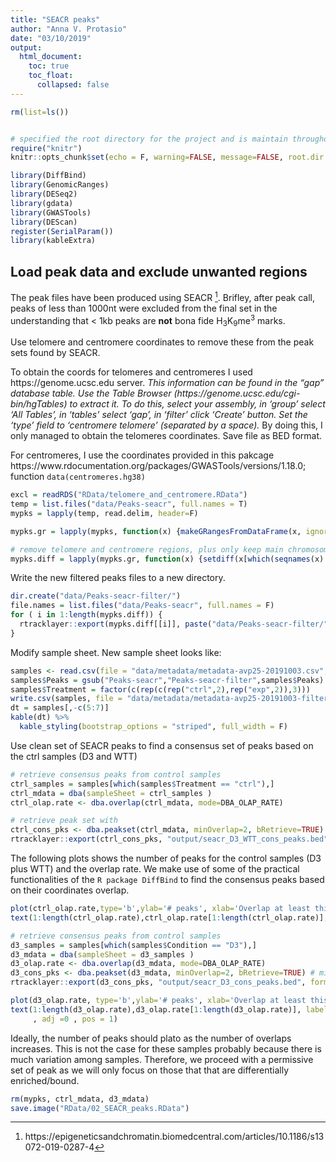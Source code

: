 ```yaml
---
title: "SEACR peaks"
author: "Anna V. Protasio"
date: "03/10/2019"
output:
  html_document:
    toc: true
    toc_float:
      collapsed: false
---
```


```r
rm(list=ls())


# specified the root directory for the project and is maintain throughout Notebook
require("knitr")
knitr::opts_chunk$set(echo = F, warning=FALSE, message=FALSE, root.dir = "/Volumes/GoogleDrive/Shared drives/Douse_Protasio/git_repo/cut_and_run_douse")

```

```r
library(DiffBind)
library(GenomicRanges)
library(DESeq2)
library(gdata)
library(GWASTools)
library(DEScan)
register(SerialParam())
library(kableExtra)

```

## Load peak data and exclude unwanted regions

The peak files have been produced using SEACR [^1]. Brifley, after peak call, peaks of less than 1000nt were excluded from the final set in the understanding that < 1kb peaks are **not** bona fide H~3~K~9~me^3^ marks.  

[^1]: https://epigeneticsandchromatin.biomedcentral.com/articles/10.1186/s13072-019-0287-4

Use telomere and centromere coordinates to remove these from the peak sets found by SEACR. 

To obtain the coords for telomeres and centromeres I used https://genome.ucsc.edu server. *This information can be found in the "gap" database table. Use the Table Browser (https://genome.ucsc.edu/cgi-bin/hgTables) to extract it. To do this, select your assembly, in 'group' select 'All Tables', in 'tables' select 'gap', in 'filter' click 'Create' button. Set the 'type' field to 'centromere telomere' (separated by a space).* By doing this, I only managed to obtain the telomeres coordinates. Save file as BED format. 

For centromeres, I use the coordinates provided in this pakcage https://www.rdocumentation.org/packages/GWASTools/versions/1.18.0; function `data(centromeres.hg38)`


```r
excl = readRDS("RData/telomere_and_centromere.RData")
temp = list.files("data/Peaks-seacr", full.names = T)
mypks = lapply(temp, read.delim, header=F)

mypks.gr = lapply(mypks, function(x) {makeGRangesFromDataFrame(x, ignore.strand=T, seqnames.field="V1", start.field="V2",end.field="V3")} )

# remove telomere and centromere regions, plus only keep main chromosomes (those named in "excl")
mypks.diff = lapply(mypks.gr, function(x) {setdiff(x[which(seqnames(x) %in% seqnames(excl))],excl)})

```

Write the new filtered peaks files to a new directory.

```r
dir.create("data/Peaks-seacr-filter/")
file.names = list.files("data/Peaks-seacr", full.names = F)
for ( i in 1:length(mypks.diff)) {
  rtracklayer::export(mypks.diff[[i]], paste("data/Peaks-seacr-filter/",file.names[i],sep = ""), format = "BED")
}
```

Modify sample sheet. New sample sheet looks like:

```r
samples <- read.csv(file = "data/metadata/metadata-avp25-20191003.csv",  header = T)
samples$Peaks = gsub("Peaks-seacr","Peaks-seacr-filter",samples$Peaks)
samples$Treatment = factor(c(rep(c(rep("ctrl",2),rep("exp",2)),3)))
write.csv(samples, file = "data/metadata/metadata-avp25-20191003-filter.csv")
dt = samples[,-c(5:7)]
kable(dt) %>%
  kable_styling(bootstrap_options = "striped", full_width = F)
```

Use clean set of SEACR peaks to find a consensus set of peaks based on the ctrl samples (D3 and WTT)

```r
# retrieve consensus peaks from control samples
ctrl_samples = samples[which(samples$Treatment == "ctrl"),]
ctrl_mdata = dba(sampleSheet = ctrl_samples )
ctrl_olap.rate <- dba.overlap(ctrl_mdata, mode=DBA_OLAP_RATE)
```

```r
# retrieve peak set with
ctrl_cons_pks <- dba.peakset(ctrl_mdata, minOverlap=2, bRetrieve=TRUE)  # minOverlap NOT WORKING
rtracklayer::export(ctrl_cons_pks, "output/seacr_D3_WTT_cons_peaks.bed", format = "BED")
```

The following plots shows the number of peaks for the control samples (D3 plus WTT) and the overlap rate. We make use of some of the practical functionalities of the `R package DiffBind` to find the consensus peaks based on their coordinates overlap. 

[^2]: https://bioconductor.org/packages/release/bioc/html/DiffBind.html

```r
plot(ctrl_olap.rate,type='b',ylab='# peaks', xlab='Overlap at least this many peaksets', main = "control samples (D3 + WTT)")
text(1:length(ctrl_olap.rate),ctrl_olap.rate[1:length(ctrl_olap.rate)], labels = ctrl_olap.rate[1:length(ctrl_olap.rate)], adj =0 , pos = 1 )
```

```r
# retrieve consensus peaks from control samples
d3_samples = samples[which(samples$Condition == "D3"),]
d3_mdata = dba(sampleSheet = d3_samples )
d3_olap.rate <- dba.overlap(d3_mdata, mode=DBA_OLAP_RATE)
d3_cons_pks <- dba.peakset(d3_mdata, minOverlap=2, bRetrieve=TRUE) # minOverlap NOT WORKING
rtracklayer::export(d3_cons_pks, "output/seacr_D3_cons_peaks.bed", format = "BED")
```

```r
plot(d3_olap.rate, type='b',ylab='# peaks', xlab='Overlap at least this many peaksets', main = "D3 samples only")
text(1:length(d3_olap.rate),d3_olap.rate[1:length(d3_olap.rate)], labels = d3_olap.rate[1:length(d3_olap.rate)]
     , adj =0 , pos = 1)
```


Ideally, the number of peaks should plato as the number of overlaps increases. This is not the case for these samples probably because there is much variation among samples. Therefore, we proceed with a permissive set of peak as we will only focus on those that that are differentially enriched/bound.

```r
rm(mypks, ctrl_mdata, d3_mdata)
save.image("RData/02_SEACR_peaks.RData")
```

